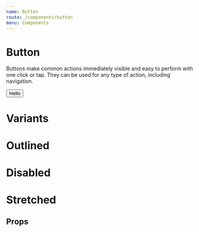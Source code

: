 ```yaml
---
name: Button
route: /components/button
menu: Components
---
```



# Button

Buttons make common actions immediately visible and easy to perform with one click or tap. They can be used for any type of action, including navigation.

<Playground>
  <Button>Hello</Button>
</Playground>

# Variants

<Playground>
  <Cartesian
    component={Button}
    m={4}
    type={["contained"]}
    variation={[
      "primary",
      "supporting",
      "success",
      "warning",
      "error",
      "neutral"
    ]}
    size={["sm", "md", "lg", "xl"]}
    children="Button"
  />
</Playground>

# Outlined

<Playground>
  <Cartesian
    component={Button}
    m={4}
    type={["outlined"]}
    variation={[
      "neutral",
      "primary",
      "supporting",
      "success",
      "warning",
      "error"
    ]}
    size={["sm", "md", "lg", "xl"]}
    children="Button"
  />
</Playground>

# Disabled

<Playground>
  <Cartesian
    component={Button}
    m={4}
    type={["contained", "outlined"]}
    variation={["primary", "supporting"]}
    size={["sm", "md", "lg", "xl"]}
    disabled={true}
    children="Button"
  />
</Playground>

# Stretched

<Playground>
  <Cartesian
    component={Button}
    mt={4}
    mb={4}
    type={["contained", "outlined"]}
    variation={["primary", "supporting"]}
    size={["md", "lg"]}
    stretch={true}
    children="Button"
  />
</Playground>

## Props

<Props of={Button} />
